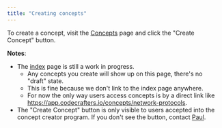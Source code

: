 ```yaml
---
title: "Creating concepts"
---
```


To create a concept, visit the [Concepts](https://app.codecrafters.io/concepts) page and click the "Create Concept" button.

**Notes**:

- The [index](https://app.codecrafters.io/concepts) page is still a work in progress.
  - Any concepts you create will show up on this page, there's no "draft" state.
  - This is fine because we don't link to the index page anywhere.
  - For now the only way users access concepts is by a direct link like https://app.codecrafters.io/concepts/network-protocols.
- The "Create Concept" button is only visible to users accepted into the concept creator program. If you don't see the button,
  contact [Paul](mailto:paul@codecrafters.io).
